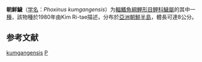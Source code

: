 {{Speciesbox 
| genus = Phoxinus
| species = kumgangensis
| authority = [[Kim|Kim]], 1980
| status = NE
| status_system = IUCN3.1
| image = Phoxinus kumgangensis, Danyang.jpg
| synonyms = *''Rhynchocypris kumgangensis''<br /><small>Kim, 1980</small>
}}
'''朝鮮鱥'''（[[学名|学名]]：''Phoxinus kumgangensis''）为[[輻鰭魚綱|輻鰭魚綱]][[鯉形目|鯉形目]][[鲤科|鲤科]][[鱥屬|鱥屬]]的其中一[[種|種]]，該物種於1980年由Kim Ri-tae描述，分布於[[亞洲|亞洲]][[朝鮮半島|朝鮮半島]]，體長可達8公分。

== 参考文献 ==
{{reflist}}
{{Taxonbar}}

[[Category:鱥屬|kumgangensis]]
[[Category:1980年描述的魚類|P]]